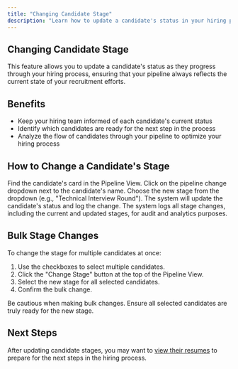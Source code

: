 ```yaml
---
title: "Changing Candidate Stage"
description: "Learn how to update a candidate's status in your hiring pipeline"
---
```


## Changing Candidate Stage

This feature allows you to update a candidate's status as they progress through your hiring process, ensuring that your pipeline always reflects the current state of your recruitment efforts.

## Benefits

- Keep your hiring team informed of each candidate's current status
- Identify which candidates are ready for the next step in the process
- Analyze the flow of candidates through your pipeline to optimize your hiring process

## How to Change a Candidate's Stage

<Steps>
  <Step title="Locate the Candidate">
    Find the candidate's card in the Pipeline View.
  </Step>
  <Step title="Open Stage Options">
    Click on the pipeline change dropdown next to the candidate's name.
  </Step>
  <Step title="Select New Stage">
    Choose the new stage from the dropdown (e.g., "Technical Interview Round").
  </Step>
  <Step title="Confirm Change">
    The system will update the candidate's status and log the change.
  </Step>
</Steps>

<Info>
  The system logs all stage changes, including the current and updated stages, for audit and analytics purposes.
</Info>

## Bulk Stage Changes

To change the stage for multiple candidates at once:

1. Use the checkboxes to select multiple candidates.
2. Click the "Change Stage" button at the top of the Pipeline View.
3. Select the new stage for all selected candidates.
4. Confirm the bulk change.

<Warning>
  Be cautious when making bulk changes. Ensure all selected candidates are truly ready for the new stage.
</Warning>

## Next Steps

After updating candidate stages, you may want to [view their resumes](/modules/ats-platform/candidate-list-view/viewing-resumes) to prepare for the next steps in the hiring process.